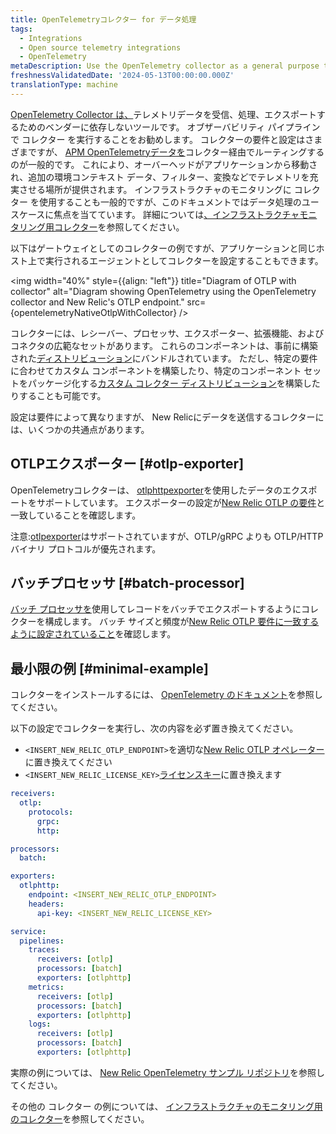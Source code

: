 ```yaml
---
title: OpenTelemetryコレクター for データ処理
tags:
  - Integrations
  - Open source telemetry integrations
  - OpenTelemetry
metaDescription: Use the OpenTelemetry collector as a general purpose telemetry data processing tool
freshnessValidatedDate: '2024-05-13T00:00:00.000Z'
translationType: machine
---
```



[OpenTelemetry Collector は、](https://opentelemetry.io/docs/collector/)テレメトリデータを受信、処理、エクスポートするためのベンダーに依存しないツールです。 オブザーバビリティ パイプラインで コレクター を実行することをお勧めします。 コレクターの要件と設定はさまざまですが、 [APM OpenTelemetryデータを](/docs/opentelemetry/get-started/apm-monitoring/opentelemetry-apm-intro)コレクター経由でルーティングするのが一般的です。 これにより、オーバーヘッドがアプリケーションから移動され、追加の環境コンテキスト データ、フィルター、変換などでテレメトリを充実させる場所が提供されます。 インフラストラクチャのモニタリングに コレクター を使用することも一般的ですが、このドキュメントではデータ処理のユースケースに焦点を当てています。 詳細については[、インフラストラクチャモニタリング用コレクター](/docs/opentelemetry/get-started/collector-infra-monitoring/opentelemetry-collector-infra-intro)を参照してください。

以下はゲートウェイとしてのコレクターの例ですが、アプリケーションと同じホスト上で実行されるエージェントとしてコレクターを設定することもできます。

<img
  width="40%"
  style={{align: "left"}}
  title="Diagram of OTLP with collector"
  alt="Diagram showing OpenTelemetry using the OpenTelemetry collector and New Relic's OTLP endpoint."
  src={opentelemetryNativeOtlpWithCollector}
/>

コレクターには、レシーバー、プロセッサ、エクスポーター、拡張機能、およびコネクタの広範なセットがあります。 これらのコンポーネントは、事前に構築された[ディストリビューション](https://opentelemetry.io/docs/collector/distributions/)にバンドルされています。 ただし、特定の要件に合わせてカスタム コンポーネントを構築したり、特定のコンポーネント セットをパッケージ化する[カスタム コレクター ディストリビューション](https://opentelemetry.io/docs/collector/custom-collector/)を構築したりすることも可能です。

設定は要件によって異なりますが、 New Relicにデータを送信するコレクターには、いくつかの共通点があります。

## OTLPエクスポーター [#otlp-exporter]

OpenTelemetryコレクターは、 [otlphttpexporter](https://github.com/open-telemetry/opentelemetry-collector/tree/main/exporter/otlphttpexporter)を使用したデータのエクスポートをサポートしています。 エクスポーターの設定が[New Relic OTLP の要件](/docs/opentelemetry/best-practices/opentelemetry-otlp/#configure-endpoint-port-protocol)と一致していることを確認します。

注意:[otlpexporter](https://github.com/open-telemetry/opentelemetry-collector/tree/main/exporter/otlpexporter)はサポートされていますが、OTLP/gRPC よりも OTLP/HTTP バイナリ プロトコルが優先されます。

## バッチプロセッサ [#batch-processor]

[バッチ プロセッサを](https://github.com/open-telemetry/opentelemetry-collector/tree/main/processor/batchprocessor)使用してレコードをバッチでエクスポートするようにコレクターを構成します。 バッチ サイズと頻度が[New Relic OTLP 要件に一致するように設定されていること](/docs/opentelemetry/best-practices/opentelemetry-otlp/)を確認します。

## 最小限の例 [#minimal-example]

コレクターをインストールするには、 [OpenTelemetry のドキュメント](https://opentelemetry.io/docs/collector/installation/)を参照してください。

以下の設定でコレクターを実行し、次の内容を必ず置き換えてください。

* `<INSERT_NEW_RELIC_OTLP_ENDPOINT>`を適切な[New Relic OTLP オペレーター](/docs/opentelemetry/best-practices/opentelemetry-otlp/#endpoint-port-protocol)に置き換えてください
* `<INSERT_NEW_RELIC_LICENSE_KEY>`[ライセンスキー](/docs/opentelemetry/best-practices/opentelemetry-otlp/#endpoint-port-protocol/#prereqs)に置き換えます

```yaml
receivers:
  otlp:
    protocols:
      grpc:
      http:

processors:
  batch:

exporters:
  otlphttp:
    endpoint: <INSERT_NEW_RELIC_OTLP_ENDPOINT>
    headers:
      api-key: <INSERT_NEW_RELIC_LICENSE_KEY>

service:
  pipelines:
    traces:
      receivers: [otlp]
      processors: [batch]
      exporters: [otlphttp]
    metrics:
      receivers: [otlp]
      processors: [batch]
      exporters: [otlphttp]
    logs:
      receivers: [otlp]
      processors: [batch]
      exporters: [otlphttp]
```

実際の例については、 [New Relic OpenTelemetry サンプル リポジトリ](https://github.com/newrelic/newrelic-opentelemetry-examples/tree/main/other-examples/collector/nr-config)を参照してください。

その他の コレクター の例については、 [インフラストラクチャのモニタリング用のコレクター](/docs/opentelemetry/get-started/collector-infra-monitoring/opentelemetry-collector-infra-intro)を参照してください。